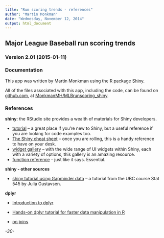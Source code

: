```yaml
---
title: "Run scoring trends - references"
author: "Martin Monkman"
date: "Wednesday, November 12, 2014"
output: html_document
---
```


## Major League Baseball run scoring trends
### Version 2.01 (2015-01-11)
### Documentation

This app was written by Martin Monkman using the R package [Shiny](http://shiny.rstudio.com/).

All of the files associated with this app, including the code, can be found on [github.com](github.com), 
at [MonkmanMH/MLBrunscoring_shiny](https://github.com/MonkmanMH/MLBrunscoring_shiny).


### References

**shiny**:  the RStudio site provides a wealth of materials for Shiny developers.

+ [tutorial](http://shiny.rstudio.com/tutorial/) -- a great place if you're new to Shiny, but a useful reference if you are looking for code examples too.
+ [The Shiny cheat sheet](http://shiny.rstudio.com/articles/cheatsheet.html) -- once you are rolling, this is a handy reference to have on your desk.
+ [widget gallery](http://shiny.rstudio.com/gallery/widget-gallery.html) -- with the wide range of UI widgets within Shiny, each with a variety of options, this gallery is an amazing resource.
+ [function reference](http://shiny.rstudio.com/reference/shiny/latest/) -- just like it says. Essential.  


**shiny - other sources**

+ [shiny tutorial using Gapminder data](https://stat545-ubc.github.io/shiny03_activity.html) -- a tutorial from the UBC course Stat 545 by Julia Gustavsen.


**dplyr**

+ [Introduction to dplyr](http://cran.rstudio.com/web/packages/dplyr/vignettes/introduction.html)

+ [Hands-on dplyr tutorial for faster data manipulation in R](http://www.dataschool.io/dplyr-tutorial-for-faster-data-manipulation-in-r/)

+ [on joins](http://stackoverflow.com/questions/1299871/how-to-join-data-frames-in-r-inner-outer-left-right)




*-30-*
